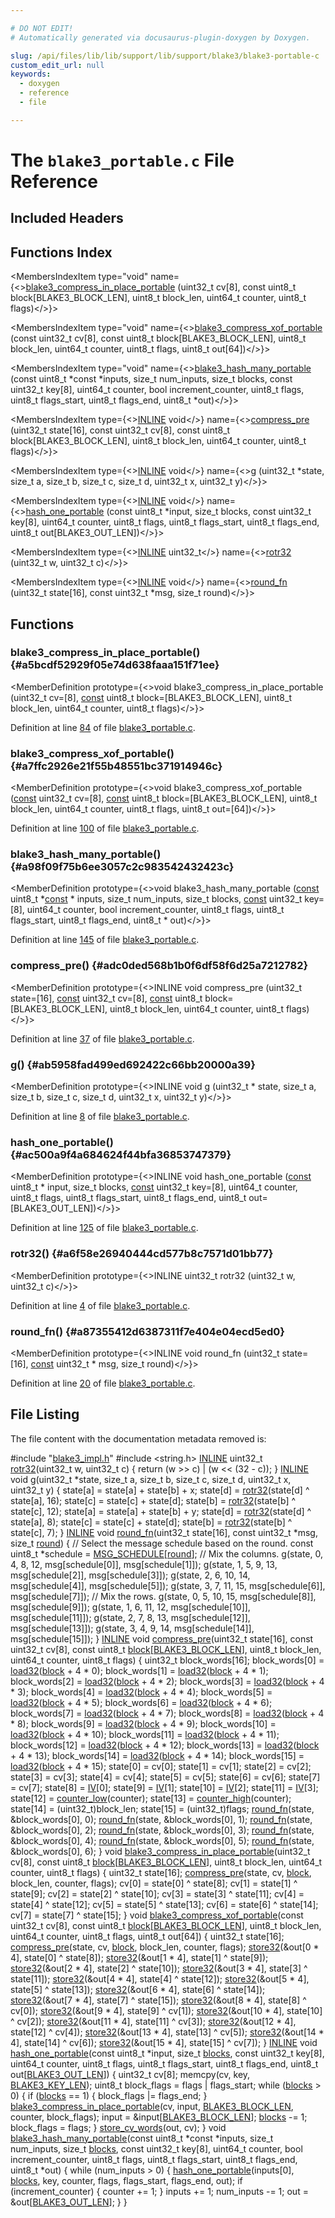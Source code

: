 ```yaml
---

# DO NOT EDIT!
# Automatically generated via docusaurus-plugin-doxygen by Doxygen.

slug: /api/files/lib/lib/support/lib/support/blake3/blake3-portable-c
custom_edit_url: null
keywords:
  - doxygen
  - reference
  - file

---
```





# The `blake3_portable.c` File Reference

<DoxygenPage pluginConfig={pluginConfig}>



## Included Headers

<IncludesList>
<IncludesListItem
  filePath="blake3_impl.h"
  permalink="/docs/api/files/lib/lib/support/lib/support/blake3/blake3-impl-h"
  isLocal="true" />
<IncludesListItem
  filePath="string.h"
  permalink=""
  isLocal="false" />
</IncludesList>

## Functions Index

<MembersIndex>

<MembersIndexItem
  type="void"
  name={<><a href="#a5bcdf52929f05e74d638faaa151f71ee">blake3&#95;compress&#95;in&#95;place&#95;portable</a> (uint32&#95;t cv&#91;8&#93;, const uint8&#95;t block&#91;BLAKE3&#95;BLOCK&#95;LEN&#93;, uint8&#95;t block&#95;len, uint64&#95;t counter, uint8&#95;t flags)</>}>
</MembersIndexItem>

<MembersIndexItem
  type="void"
  name={<><a href="#a7ffc2926e21f55b48551bc371914946c">blake3&#95;compress&#95;xof&#95;portable</a> (const uint32&#95;t cv&#91;8&#93;, const uint8&#95;t block&#91;BLAKE3&#95;BLOCK&#95;LEN&#93;, uint8&#95;t block&#95;len, uint64&#95;t counter, uint8&#95;t flags, uint8&#95;t out&#91;64&#93;)</>}>
</MembersIndexItem>

<MembersIndexItem
  type="void"
  name={<><a href="#a98f09f75b6ee3057c2c983542432423c">blake3&#95;hash&#95;many&#95;portable</a> (const uint8&#95;t &#42;const &#42;inputs, size&#95;t num&#95;inputs, size&#95;t blocks, const uint32&#95;t key&#91;8&#93;, uint64&#95;t counter, bool increment&#95;counter, uint8&#95;t flags, uint8&#95;t flags&#95;start, uint8&#95;t flags&#95;end, uint8&#95;t &#42;out)</>}>
</MembersIndexItem>

<MembersIndexItem
  type={<><a href="/docs/api/files/lib/lib/support/lib/support/blake3/blake3-impl-h/#a2eb6f9e0395b47b8d5e3eeae4fe0c116">INLINE</a> void</>}
  name={<><a href="#adc0ded568b1b0f6df58f6d25a7212782">compress&#95;pre</a> (uint32&#95;t state&#91;16&#93;, const uint32&#95;t cv&#91;8&#93;, const uint8&#95;t block&#91;BLAKE3&#95;BLOCK&#95;LEN&#93;, uint8&#95;t block&#95;len, uint64&#95;t counter, uint8&#95;t flags)</>}>
</MembersIndexItem>

<MembersIndexItem
  type={<><a href="/docs/api/files/lib/lib/support/lib/support/blake3/blake3-impl-h/#a2eb6f9e0395b47b8d5e3eeae4fe0c116">INLINE</a> void</>}
  name={<><a href="#ab5958fad499ed692422c66bb20000a39">g</a> (uint32&#95;t &#42;state, size&#95;t a, size&#95;t b, size&#95;t c, size&#95;t d, uint32&#95;t x, uint32&#95;t y)</>}>
</MembersIndexItem>

<MembersIndexItem
  type={<><a href="/docs/api/files/lib/lib/support/lib/support/blake3/blake3-impl-h/#a2eb6f9e0395b47b8d5e3eeae4fe0c116">INLINE</a> void</>}
  name={<><a href="#ac500a9f4a684624f44bfa36853747379">hash&#95;one&#95;portable</a> (const uint8&#95;t &#42;input, size&#95;t blocks, const uint32&#95;t key&#91;8&#93;, uint64&#95;t counter, uint8&#95;t flags, uint8&#95;t flags&#95;start, uint8&#95;t flags&#95;end, uint8&#95;t out&#91;BLAKE3&#95;OUT&#95;LEN&#93;)</>}>
</MembersIndexItem>

<MembersIndexItem
  type={<><a href="/docs/api/files/lib/lib/support/lib/support/blake3/blake3-impl-h/#a2eb6f9e0395b47b8d5e3eeae4fe0c116">INLINE</a> uint32&#95;t</>}
  name={<><a href="#a6f58e26940444cd577b8c7571d01bb77">rotr32</a> (uint32&#95;t w, uint32&#95;t c)</>}>
</MembersIndexItem>

<MembersIndexItem
  type={<><a href="/docs/api/files/lib/lib/support/lib/support/blake3/blake3-impl-h/#a2eb6f9e0395b47b8d5e3eeae4fe0c116">INLINE</a> void</>}
  name={<><a href="#a87355412d6387311f7e404e04ecd5ed0">round&#95;fn</a> (uint32&#95;t state&#91;16&#93;, const uint32&#95;t &#42;msg, size&#95;t round)</>}>
</MembersIndexItem>

</MembersIndex>


<SectionDefinition>

## Functions

### blake3&#95;compress&#95;in&#95;place&#95;portable() {#a5bcdf52929f05e74d638faaa151f71ee}

<MemberDefinition
  prototype={<>void blake3&#95;compress&#95;in&#95;place&#95;portable (uint32&#95;t cv=[8], <a href="/docs/api/files/lib/lib/target/lib/target/aarch64/aarch64promoteconstant-cpp/#a90f8350fecae261c25be85d38b451bff">const</a> uint8&#95;t block=[BLAKE3_BLOCK_LEN], uint8&#95;t block_len, uint64&#95;t counter, uint8&#95;t flags)</>}>

Definition at line <a href="#l00084">84</a> of file <a href="/docs/api/files/lib/lib/support/lib/support/blake3/blake3-portable-c">blake3&#95;portable.c</a>.
</MemberDefinition>

### blake3&#95;compress&#95;xof&#95;portable() {#a7ffc2926e21f55b48551bc371914946c}

<MemberDefinition
  prototype={<>void blake3&#95;compress&#95;xof&#95;portable (<a href="/docs/api/files/lib/lib/target/lib/target/aarch64/aarch64promoteconstant-cpp/#a90f8350fecae261c25be85d38b451bff">const</a> uint32&#95;t cv=[8], <a href="/docs/api/files/lib/lib/target/lib/target/aarch64/aarch64promoteconstant-cpp/#a90f8350fecae261c25be85d38b451bff">const</a> uint8&#95;t block=[BLAKE3_BLOCK_LEN], uint8&#95;t block_len, uint64&#95;t counter, uint8&#95;t flags, uint8&#95;t out=[64])</>}>

Definition at line <a href="#l00100">100</a> of file <a href="/docs/api/files/lib/lib/support/lib/support/blake3/blake3-portable-c">blake3&#95;portable.c</a>.
</MemberDefinition>

### blake3&#95;hash&#95;many&#95;portable() {#a98f09f75b6ee3057c2c983542432423c}

<MemberDefinition
  prototype={<>void blake3&#95;hash&#95;many&#95;portable (<a href="/docs/api/files/lib/lib/target/lib/target/aarch64/aarch64promoteconstant-cpp/#a90f8350fecae261c25be85d38b451bff">const</a> uint8&#95;t &#42;<a href="/docs/api/files/lib/lib/target/lib/target/aarch64/aarch64promoteconstant-cpp/#a90f8350fecae261c25be85d38b451bff">const</a> &#42; inputs, size&#95;t num_inputs, size&#95;t blocks, <a href="/docs/api/files/lib/lib/target/lib/target/aarch64/aarch64promoteconstant-cpp/#a90f8350fecae261c25be85d38b451bff">const</a> uint32&#95;t key=[8], uint64&#95;t counter, bool increment_counter, uint8&#95;t flags, uint8&#95;t flags_start, uint8&#95;t flags_end, uint8&#95;t &#42; out)</>}>

Definition at line <a href="#l00145">145</a> of file <a href="/docs/api/files/lib/lib/support/lib/support/blake3/blake3-portable-c">blake3&#95;portable.c</a>.
</MemberDefinition>

### compress&#95;pre() {#adc0ded568b1b0f6df58f6d25a7212782}

<MemberDefinition
  prototype={<>INLINE void compress&#95;pre (uint32&#95;t state=[16], <a href="/docs/api/files/lib/lib/target/lib/target/aarch64/aarch64promoteconstant-cpp/#a90f8350fecae261c25be85d38b451bff">const</a> uint32&#95;t cv=[8], <a href="/docs/api/files/lib/lib/target/lib/target/aarch64/aarch64promoteconstant-cpp/#a90f8350fecae261c25be85d38b451bff">const</a> uint8&#95;t block=[BLAKE3_BLOCK_LEN], uint8&#95;t block_len, uint64&#95;t counter, uint8&#95;t flags)</>}>

Definition at line <a href="#l00037">37</a> of file <a href="/docs/api/files/lib/lib/support/lib/support/blake3/blake3-portable-c">blake3&#95;portable.c</a>.
</MemberDefinition>

### g() {#ab5958fad499ed692422c66bb20000a39}

<MemberDefinition
  prototype={<>INLINE void g (uint32&#95;t &#42; state, size&#95;t a, size&#95;t b, size&#95;t c, size&#95;t d, uint32&#95;t x, uint32&#95;t y)</>}>

Definition at line <a href="#l00008">8</a> of file <a href="/docs/api/files/lib/lib/support/lib/support/blake3/blake3-portable-c">blake3&#95;portable.c</a>.
</MemberDefinition>

### hash&#95;one&#95;portable() {#ac500a9f4a684624f44bfa36853747379}

<MemberDefinition
  prototype={<>INLINE void hash&#95;one&#95;portable (<a href="/docs/api/files/lib/lib/target/lib/target/aarch64/aarch64promoteconstant-cpp/#a90f8350fecae261c25be85d38b451bff">const</a> uint8&#95;t &#42; input, size&#95;t blocks, <a href="/docs/api/files/lib/lib/target/lib/target/aarch64/aarch64promoteconstant-cpp/#a90f8350fecae261c25be85d38b451bff">const</a> uint32&#95;t key=[8], uint64&#95;t counter, uint8&#95;t flags, uint8&#95;t flags_start, uint8&#95;t flags_end, uint8&#95;t out=[BLAKE3_OUT_LEN])</>}>

Definition at line <a href="#l00125">125</a> of file <a href="/docs/api/files/lib/lib/support/lib/support/blake3/blake3-portable-c">blake3&#95;portable.c</a>.
</MemberDefinition>

### rotr32() {#a6f58e26940444cd577b8c7571d01bb77}

<MemberDefinition
  prototype={<>INLINE uint32&#95;t rotr32 (uint32&#95;t w, uint32&#95;t c)</>}>

Definition at line <a href="#l00004">4</a> of file <a href="/docs/api/files/lib/lib/support/lib/support/blake3/blake3-portable-c">blake3&#95;portable.c</a>.
</MemberDefinition>

### round&#95;fn() {#a87355412d6387311f7e404e04ecd5ed0}

<MemberDefinition
  prototype={<>INLINE void round&#95;fn (uint32&#95;t state=[16], <a href="/docs/api/files/lib/lib/target/lib/target/aarch64/aarch64promoteconstant-cpp/#a90f8350fecae261c25be85d38b451bff">const</a> uint32&#95;t &#42; msg, size&#95;t round)</>}>

Definition at line <a href="#l00020">20</a> of file <a href="/docs/api/files/lib/lib/support/lib/support/blake3/blake3-portable-c">blake3&#95;portable.c</a>.
</MemberDefinition>

</SectionDefinition>

## File Listing

The file content with the documentation metadata removed is:

<ProgramListing>

<Link id="l00001" /><CodeLine lineNumber="1"><Highlight kind="preprocessor">#include &quot;<a href="/docs/api/files/lib/lib/support/lib/support/blake3/blake3-impl-h">blake3&#95;impl.h</a>&quot;</Highlight><Highlight kind="normal"></Highlight></CodeLine>
<Link id="l00002" /><CodeLine lineNumber="2"><Highlight kind="normal"></Highlight><Highlight kind="preprocessor">#include &lt;string.h&gt;</Highlight><Highlight kind="normal"></Highlight></CodeLine>
<Link id="l00003" /><CodeLine lineNumber="3"><Highlight kind="normal"></Highlight></CodeLine>
<Link id="l00004" /><CodeLine lineNumber="4" lineLink="#a6f58e26940444cd577b8c7571d01bb77"><Highlight kind="normal"><a href="/docs/api/files/lib/lib/support/lib/support/blake3/blake3-impl-h/#a2eb6f9e0395b47b8d5e3eeae4fe0c116">INLINE</a> uint32&#95;t <a href="#a6f58e26940444cd577b8c7571d01bb77">rotr32</a>(uint32&#95;t w, uint32&#95;t c) &#123;</Highlight></CodeLine>
<Link id="l00005" /><CodeLine lineNumber="5"><Highlight kind="normal">  </Highlight><Highlight kind="keywordflow">return</Highlight><Highlight kind="normal"> (w &gt;&gt; c) | (w &lt;&lt; (32 - c));</Highlight></CodeLine>
<Link id="l00006" /><CodeLine lineNumber="6"><Highlight kind="normal">&#125;</Highlight></CodeLine>
<Link id="l00007" /><CodeLine lineNumber="7"><Highlight kind="normal"></Highlight></CodeLine>
<Link id="l00008" /><CodeLine lineNumber="8" lineLink="#ab5958fad499ed692422c66bb20000a39"><Highlight kind="normal"><a href="/docs/api/files/lib/lib/support/lib/support/blake3/blake3-impl-h/#a2eb6f9e0395b47b8d5e3eeae4fe0c116">INLINE</a> </Highlight><Highlight kind="keywordtype">void</Highlight><Highlight kind="normal"> <a href="#ab5958fad499ed692422c66bb20000a39">g</a>(uint32&#95;t &#42;state, </Highlight><Highlight kind="keywordtype">size&#95;t</Highlight><Highlight kind="normal"> a, </Highlight><Highlight kind="keywordtype">size&#95;t</Highlight><Highlight kind="normal"> b, </Highlight><Highlight kind="keywordtype">size&#95;t</Highlight><Highlight kind="normal"> c, </Highlight><Highlight kind="keywordtype">size&#95;t</Highlight><Highlight kind="normal"> d,</Highlight></CodeLine>
<Link id="l00009" /><CodeLine lineNumber="9"><Highlight kind="normal">              uint32&#95;t x, uint32&#95;t y) &#123;</Highlight></CodeLine>
<Link id="l00010" /><CodeLine lineNumber="10"><Highlight kind="normal">  state&#91;a&#93; = state&#91;a&#93; + state&#91;b&#93; + x;</Highlight></CodeLine>
<Link id="l00011" /><CodeLine lineNumber="11"><Highlight kind="normal">  state&#91;d&#93; = <a href="#a6f58e26940444cd577b8c7571d01bb77">rotr32</a>(state&#91;d&#93; ^ state&#91;a&#93;, 16);</Highlight></CodeLine>
<Link id="l00012" /><CodeLine lineNumber="12"><Highlight kind="normal">  state&#91;c&#93; = state&#91;c&#93; + state&#91;d&#93;;</Highlight></CodeLine>
<Link id="l00013" /><CodeLine lineNumber="13"><Highlight kind="normal">  state&#91;b&#93; = <a href="#a6f58e26940444cd577b8c7571d01bb77">rotr32</a>(state&#91;b&#93; ^ state&#91;c&#93;, 12);</Highlight></CodeLine>
<Link id="l00014" /><CodeLine lineNumber="14"><Highlight kind="normal">  state&#91;a&#93; = state&#91;a&#93; + state&#91;b&#93; + y;</Highlight></CodeLine>
<Link id="l00015" /><CodeLine lineNumber="15"><Highlight kind="normal">  state&#91;d&#93; = <a href="#a6f58e26940444cd577b8c7571d01bb77">rotr32</a>(state&#91;d&#93; ^ state&#91;a&#93;, 8);</Highlight></CodeLine>
<Link id="l00016" /><CodeLine lineNumber="16"><Highlight kind="normal">  state&#91;c&#93; = state&#91;c&#93; + state&#91;d&#93;;</Highlight></CodeLine>
<Link id="l00017" /><CodeLine lineNumber="17"><Highlight kind="normal">  state&#91;b&#93; = <a href="#a6f58e26940444cd577b8c7571d01bb77">rotr32</a>(state&#91;b&#93; ^ state&#91;c&#93;, 7);</Highlight></CodeLine>
<Link id="l00018" /><CodeLine lineNumber="18"><Highlight kind="normal">&#125;</Highlight></CodeLine>
<Link id="l00019" /><CodeLine lineNumber="19"><Highlight kind="normal"></Highlight></CodeLine>
<Link id="l00020" /><CodeLine lineNumber="20" lineLink="#a87355412d6387311f7e404e04ecd5ed0"><Highlight kind="normal"><a href="/docs/api/files/lib/lib/support/lib/support/blake3/blake3-impl-h/#a2eb6f9e0395b47b8d5e3eeae4fe0c116">INLINE</a> </Highlight><Highlight kind="keywordtype">void</Highlight><Highlight kind="normal"> <a href="#a87355412d6387311f7e404e04ecd5ed0">round&#95;fn</a>(uint32&#95;t state&#91;16&#93;, </Highlight><Highlight kind="keyword">const</Highlight><Highlight kind="normal"> uint32&#95;t &#42;msg, </Highlight><Highlight kind="keywordtype">size&#95;t</Highlight><Highlight kind="normal"> <a href="/docs/api/files/lib/lib/support/xxhash-cpp/#ae4e947c75dafebd71b8de03cd0dbf5d6">round</a>) &#123;</Highlight></CodeLine>
<Link id="l00021" /><CodeLine lineNumber="21"><Highlight kind="normal">  </Highlight><Highlight kind="comment">// Select the message schedule based on the round.</Highlight><Highlight kind="normal"></Highlight></CodeLine>
<Link id="l00022" /><CodeLine lineNumber="22"><Highlight kind="normal">  </Highlight><Highlight kind="keyword">const</Highlight><Highlight kind="normal"> uint8&#95;t &#42;schedule = <a href="/docs/api/files/lib/lib/support/lib/support/blake3/blake3-impl-h/#a0683f2191826e5431f112c71a12b7908">MSG&#95;SCHEDULE</a>&#91;<a href="/docs/api/files/lib/lib/support/xxhash-cpp/#ae4e947c75dafebd71b8de03cd0dbf5d6">round</a>&#93;;</Highlight></CodeLine>
<Link id="l00023" /><CodeLine lineNumber="23"><Highlight kind="normal"></Highlight></CodeLine>
<Link id="l00024" /><CodeLine lineNumber="24"><Highlight kind="normal">  </Highlight><Highlight kind="comment">// Mix the columns.</Highlight><Highlight kind="normal"></Highlight></CodeLine>
<Link id="l00025" /><CodeLine lineNumber="25"><Highlight kind="normal">  <a href="#ab5958fad499ed692422c66bb20000a39">g</a>(state, 0, 4, 8, 12, msg&#91;schedule&#91;0&#93;&#93;, msg&#91;schedule&#91;1&#93;&#93;);</Highlight></CodeLine>
<Link id="l00026" /><CodeLine lineNumber="26"><Highlight kind="normal">  <a href="#ab5958fad499ed692422c66bb20000a39">g</a>(state, 1, 5, 9, 13, msg&#91;schedule&#91;2&#93;&#93;, msg&#91;schedule&#91;3&#93;&#93;);</Highlight></CodeLine>
<Link id="l00027" /><CodeLine lineNumber="27"><Highlight kind="normal">  <a href="#ab5958fad499ed692422c66bb20000a39">g</a>(state, 2, 6, 10, 14, msg&#91;schedule&#91;4&#93;&#93;, msg&#91;schedule&#91;5&#93;&#93;);</Highlight></CodeLine>
<Link id="l00028" /><CodeLine lineNumber="28"><Highlight kind="normal">  <a href="#ab5958fad499ed692422c66bb20000a39">g</a>(state, 3, 7, 11, 15, msg&#91;schedule&#91;6&#93;&#93;, msg&#91;schedule&#91;7&#93;&#93;);</Highlight></CodeLine>
<Link id="l00029" /><CodeLine lineNumber="29"><Highlight kind="normal"></Highlight></CodeLine>
<Link id="l00030" /><CodeLine lineNumber="30"><Highlight kind="normal">  </Highlight><Highlight kind="comment">// Mix the rows.</Highlight><Highlight kind="normal"></Highlight></CodeLine>
<Link id="l00031" /><CodeLine lineNumber="31"><Highlight kind="normal">  <a href="#ab5958fad499ed692422c66bb20000a39">g</a>(state, 0, 5, 10, 15, msg&#91;schedule&#91;8&#93;&#93;, msg&#91;schedule&#91;9&#93;&#93;);</Highlight></CodeLine>
<Link id="l00032" /><CodeLine lineNumber="32"><Highlight kind="normal">  <a href="#ab5958fad499ed692422c66bb20000a39">g</a>(state, 1, 6, 11, 12, msg&#91;schedule&#91;10&#93;&#93;, msg&#91;schedule&#91;11&#93;&#93;);</Highlight></CodeLine>
<Link id="l00033" /><CodeLine lineNumber="33"><Highlight kind="normal">  <a href="#ab5958fad499ed692422c66bb20000a39">g</a>(state, 2, 7, 8, 13, msg&#91;schedule&#91;12&#93;&#93;, msg&#91;schedule&#91;13&#93;&#93;);</Highlight></CodeLine>
<Link id="l00034" /><CodeLine lineNumber="34"><Highlight kind="normal">  <a href="#ab5958fad499ed692422c66bb20000a39">g</a>(state, 3, 4, 9, 14, msg&#91;schedule&#91;14&#93;&#93;, msg&#91;schedule&#91;15&#93;&#93;);</Highlight></CodeLine>
<Link id="l00035" /><CodeLine lineNumber="35"><Highlight kind="normal">&#125;</Highlight></CodeLine>
<Link id="l00036" /><CodeLine lineNumber="36"><Highlight kind="normal"></Highlight></CodeLine>
<Link id="l00037" /><CodeLine lineNumber="37" lineLink="#adc0ded568b1b0f6df58f6d25a7212782"><Highlight kind="normal"><a href="/docs/api/files/lib/lib/support/lib/support/blake3/blake3-impl-h/#a2eb6f9e0395b47b8d5e3eeae4fe0c116">INLINE</a> </Highlight><Highlight kind="keywordtype">void</Highlight><Highlight kind="normal"> <a href="#adc0ded568b1b0f6df58f6d25a7212782">compress&#95;pre</a>(uint32&#95;t state&#91;16&#93;, </Highlight><Highlight kind="keyword">const</Highlight><Highlight kind="normal"> uint32&#95;t cv&#91;8&#93;,</Highlight></CodeLine>
<Link id="l00038" /><CodeLine lineNumber="38"><Highlight kind="normal">                         </Highlight><Highlight kind="keyword">const</Highlight><Highlight kind="normal"> uint8&#95;t <a href="/docs/api/files/lib/lib/transforms/lib/transforms/utils/unifyloopexits-cpp/#a4741a07a0e5675f89cfed122008e0a76">block</a>&#91;<a href="/docs/api/files/lib/lib/support/lib/support/blake3/llvm-blake3-prefix-h/#a304cb82e31ff3dc5a4b02f7fce75555e">BLAKE3&#95;BLOCK&#95;LEN</a>&#93;,</Highlight></CodeLine>
<Link id="l00039" /><CodeLine lineNumber="39"><Highlight kind="normal">                         uint8&#95;t block&#95;len, uint64&#95;t counter, uint8&#95;t flags) &#123;</Highlight></CodeLine>
<Link id="l00040" /><CodeLine lineNumber="40"><Highlight kind="normal">  uint32&#95;t block&#95;words&#91;16&#93;;</Highlight></CodeLine>
<Link id="l00041" /><CodeLine lineNumber="41"><Highlight kind="normal">  block&#95;words&#91;0&#93; = <a href="/docs/api/files/lib/lib/support/lib/support/blake3/blake3-impl-h/#ab1c895f6566413585caf53c2a945c644">load32</a>(<a href="/docs/api/files/lib/lib/transforms/lib/transforms/utils/unifyloopexits-cpp/#a4741a07a0e5675f89cfed122008e0a76">block</a> + 4 &#42; 0);</Highlight></CodeLine>
<Link id="l00042" /><CodeLine lineNumber="42"><Highlight kind="normal">  block&#95;words&#91;1&#93; = <a href="/docs/api/files/lib/lib/support/lib/support/blake3/blake3-impl-h/#ab1c895f6566413585caf53c2a945c644">load32</a>(<a href="/docs/api/files/lib/lib/transforms/lib/transforms/utils/unifyloopexits-cpp/#a4741a07a0e5675f89cfed122008e0a76">block</a> + 4 &#42; 1);</Highlight></CodeLine>
<Link id="l00043" /><CodeLine lineNumber="43"><Highlight kind="normal">  block&#95;words&#91;2&#93; = <a href="/docs/api/files/lib/lib/support/lib/support/blake3/blake3-impl-h/#ab1c895f6566413585caf53c2a945c644">load32</a>(<a href="/docs/api/files/lib/lib/transforms/lib/transforms/utils/unifyloopexits-cpp/#a4741a07a0e5675f89cfed122008e0a76">block</a> + 4 &#42; 2);</Highlight></CodeLine>
<Link id="l00044" /><CodeLine lineNumber="44"><Highlight kind="normal">  block&#95;words&#91;3&#93; = <a href="/docs/api/files/lib/lib/support/lib/support/blake3/blake3-impl-h/#ab1c895f6566413585caf53c2a945c644">load32</a>(<a href="/docs/api/files/lib/lib/transforms/lib/transforms/utils/unifyloopexits-cpp/#a4741a07a0e5675f89cfed122008e0a76">block</a> + 4 &#42; 3);</Highlight></CodeLine>
<Link id="l00045" /><CodeLine lineNumber="45"><Highlight kind="normal">  block&#95;words&#91;4&#93; = <a href="/docs/api/files/lib/lib/support/lib/support/blake3/blake3-impl-h/#ab1c895f6566413585caf53c2a945c644">load32</a>(<a href="/docs/api/files/lib/lib/transforms/lib/transforms/utils/unifyloopexits-cpp/#a4741a07a0e5675f89cfed122008e0a76">block</a> + 4 &#42; 4);</Highlight></CodeLine>
<Link id="l00046" /><CodeLine lineNumber="46"><Highlight kind="normal">  block&#95;words&#91;5&#93; = <a href="/docs/api/files/lib/lib/support/lib/support/blake3/blake3-impl-h/#ab1c895f6566413585caf53c2a945c644">load32</a>(<a href="/docs/api/files/lib/lib/transforms/lib/transforms/utils/unifyloopexits-cpp/#a4741a07a0e5675f89cfed122008e0a76">block</a> + 4 &#42; 5);</Highlight></CodeLine>
<Link id="l00047" /><CodeLine lineNumber="47"><Highlight kind="normal">  block&#95;words&#91;6&#93; = <a href="/docs/api/files/lib/lib/support/lib/support/blake3/blake3-impl-h/#ab1c895f6566413585caf53c2a945c644">load32</a>(<a href="/docs/api/files/lib/lib/transforms/lib/transforms/utils/unifyloopexits-cpp/#a4741a07a0e5675f89cfed122008e0a76">block</a> + 4 &#42; 6);</Highlight></CodeLine>
<Link id="l00048" /><CodeLine lineNumber="48"><Highlight kind="normal">  block&#95;words&#91;7&#93; = <a href="/docs/api/files/lib/lib/support/lib/support/blake3/blake3-impl-h/#ab1c895f6566413585caf53c2a945c644">load32</a>(<a href="/docs/api/files/lib/lib/transforms/lib/transforms/utils/unifyloopexits-cpp/#a4741a07a0e5675f89cfed122008e0a76">block</a> + 4 &#42; 7);</Highlight></CodeLine>
<Link id="l00049" /><CodeLine lineNumber="49"><Highlight kind="normal">  block&#95;words&#91;8&#93; = <a href="/docs/api/files/lib/lib/support/lib/support/blake3/blake3-impl-h/#ab1c895f6566413585caf53c2a945c644">load32</a>(<a href="/docs/api/files/lib/lib/transforms/lib/transforms/utils/unifyloopexits-cpp/#a4741a07a0e5675f89cfed122008e0a76">block</a> + 4 &#42; 8);</Highlight></CodeLine>
<Link id="l00050" /><CodeLine lineNumber="50"><Highlight kind="normal">  block&#95;words&#91;9&#93; = <a href="/docs/api/files/lib/lib/support/lib/support/blake3/blake3-impl-h/#ab1c895f6566413585caf53c2a945c644">load32</a>(<a href="/docs/api/files/lib/lib/transforms/lib/transforms/utils/unifyloopexits-cpp/#a4741a07a0e5675f89cfed122008e0a76">block</a> + 4 &#42; 9);</Highlight></CodeLine>
<Link id="l00051" /><CodeLine lineNumber="51"><Highlight kind="normal">  block&#95;words&#91;10&#93; = <a href="/docs/api/files/lib/lib/support/lib/support/blake3/blake3-impl-h/#ab1c895f6566413585caf53c2a945c644">load32</a>(<a href="/docs/api/files/lib/lib/transforms/lib/transforms/utils/unifyloopexits-cpp/#a4741a07a0e5675f89cfed122008e0a76">block</a> + 4 &#42; 10);</Highlight></CodeLine>
<Link id="l00052" /><CodeLine lineNumber="52"><Highlight kind="normal">  block&#95;words&#91;11&#93; = <a href="/docs/api/files/lib/lib/support/lib/support/blake3/blake3-impl-h/#ab1c895f6566413585caf53c2a945c644">load32</a>(<a href="/docs/api/files/lib/lib/transforms/lib/transforms/utils/unifyloopexits-cpp/#a4741a07a0e5675f89cfed122008e0a76">block</a> + 4 &#42; 11);</Highlight></CodeLine>
<Link id="l00053" /><CodeLine lineNumber="53"><Highlight kind="normal">  block&#95;words&#91;12&#93; = <a href="/docs/api/files/lib/lib/support/lib/support/blake3/blake3-impl-h/#ab1c895f6566413585caf53c2a945c644">load32</a>(<a href="/docs/api/files/lib/lib/transforms/lib/transforms/utils/unifyloopexits-cpp/#a4741a07a0e5675f89cfed122008e0a76">block</a> + 4 &#42; 12);</Highlight></CodeLine>
<Link id="l00054" /><CodeLine lineNumber="54"><Highlight kind="normal">  block&#95;words&#91;13&#93; = <a href="/docs/api/files/lib/lib/support/lib/support/blake3/blake3-impl-h/#ab1c895f6566413585caf53c2a945c644">load32</a>(<a href="/docs/api/files/lib/lib/transforms/lib/transforms/utils/unifyloopexits-cpp/#a4741a07a0e5675f89cfed122008e0a76">block</a> + 4 &#42; 13);</Highlight></CodeLine>
<Link id="l00055" /><CodeLine lineNumber="55"><Highlight kind="normal">  block&#95;words&#91;14&#93; = <a href="/docs/api/files/lib/lib/support/lib/support/blake3/blake3-impl-h/#ab1c895f6566413585caf53c2a945c644">load32</a>(<a href="/docs/api/files/lib/lib/transforms/lib/transforms/utils/unifyloopexits-cpp/#a4741a07a0e5675f89cfed122008e0a76">block</a> + 4 &#42; 14);</Highlight></CodeLine>
<Link id="l00056" /><CodeLine lineNumber="56"><Highlight kind="normal">  block&#95;words&#91;15&#93; = <a href="/docs/api/files/lib/lib/support/lib/support/blake3/blake3-impl-h/#ab1c895f6566413585caf53c2a945c644">load32</a>(<a href="/docs/api/files/lib/lib/transforms/lib/transforms/utils/unifyloopexits-cpp/#a4741a07a0e5675f89cfed122008e0a76">block</a> + 4 &#42; 15);</Highlight></CodeLine>
<Link id="l00057" /><CodeLine lineNumber="57"><Highlight kind="normal"></Highlight></CodeLine>
<Link id="l00058" /><CodeLine lineNumber="58"><Highlight kind="normal">  state&#91;0&#93; = cv&#91;0&#93;;</Highlight></CodeLine>
<Link id="l00059" /><CodeLine lineNumber="59"><Highlight kind="normal">  state&#91;1&#93; = cv&#91;1&#93;;</Highlight></CodeLine>
<Link id="l00060" /><CodeLine lineNumber="60"><Highlight kind="normal">  state&#91;2&#93; = cv&#91;2&#93;;</Highlight></CodeLine>
<Link id="l00061" /><CodeLine lineNumber="61"><Highlight kind="normal">  state&#91;3&#93; = cv&#91;3&#93;;</Highlight></CodeLine>
<Link id="l00062" /><CodeLine lineNumber="62"><Highlight kind="normal">  state&#91;4&#93; = cv&#91;4&#93;;</Highlight></CodeLine>
<Link id="l00063" /><CodeLine lineNumber="63"><Highlight kind="normal">  state&#91;5&#93; = cv&#91;5&#93;;</Highlight></CodeLine>
<Link id="l00064" /><CodeLine lineNumber="64"><Highlight kind="normal">  state&#91;6&#93; = cv&#91;6&#93;;</Highlight></CodeLine>
<Link id="l00065" /><CodeLine lineNumber="65"><Highlight kind="normal">  state&#91;7&#93; = cv&#91;7&#93;;</Highlight></CodeLine>
<Link id="l00066" /><CodeLine lineNumber="66"><Highlight kind="normal">  state&#91;8&#93; = <a href="/docs/api/files/lib/lib/support/lib/support/blake3/blake3-impl-h/#a78823051d1dad34b9b3d8120112e674d">IV</a>&#91;0&#93;;</Highlight></CodeLine>
<Link id="l00067" /><CodeLine lineNumber="67"><Highlight kind="normal">  state&#91;9&#93; = <a href="/docs/api/files/lib/lib/support/lib/support/blake3/blake3-impl-h/#a78823051d1dad34b9b3d8120112e674d">IV</a>&#91;1&#93;;</Highlight></CodeLine>
<Link id="l00068" /><CodeLine lineNumber="68"><Highlight kind="normal">  state&#91;10&#93; = <a href="/docs/api/files/lib/lib/support/lib/support/blake3/blake3-impl-h/#a78823051d1dad34b9b3d8120112e674d">IV</a>&#91;2&#93;;</Highlight></CodeLine>
<Link id="l00069" /><CodeLine lineNumber="69"><Highlight kind="normal">  state&#91;11&#93; = <a href="/docs/api/files/lib/lib/support/lib/support/blake3/blake3-impl-h/#a78823051d1dad34b9b3d8120112e674d">IV</a>&#91;3&#93;;</Highlight></CodeLine>
<Link id="l00070" /><CodeLine lineNumber="70"><Highlight kind="normal">  state&#91;12&#93; = <a href="/docs/api/files/lib/lib/support/lib/support/blake3/blake3-impl-h/#afeab7ac9eaa036d9400491885ab6c6eb">counter&#95;low</a>(counter);</Highlight></CodeLine>
<Link id="l00071" /><CodeLine lineNumber="71"><Highlight kind="normal">  state&#91;13&#93; = <a href="/docs/api/files/lib/lib/support/lib/support/blake3/blake3-impl-h/#a7ec7b2f404362ce5bc1198981707bc7e">counter&#95;high</a>(counter);</Highlight></CodeLine>
<Link id="l00072" /><CodeLine lineNumber="72"><Highlight kind="normal">  state&#91;14&#93; = (uint32&#95;t)block&#95;len;</Highlight></CodeLine>
<Link id="l00073" /><CodeLine lineNumber="73"><Highlight kind="normal">  state&#91;15&#93; = (uint32&#95;t)flags;</Highlight></CodeLine>
<Link id="l00074" /><CodeLine lineNumber="74"><Highlight kind="normal"></Highlight></CodeLine>
<Link id="l00075" /><CodeLine lineNumber="75"><Highlight kind="normal">  <a href="#a87355412d6387311f7e404e04ecd5ed0">round&#95;fn</a>(state, &amp;block&#95;words&#91;0&#93;, 0);</Highlight></CodeLine>
<Link id="l00076" /><CodeLine lineNumber="76"><Highlight kind="normal">  <a href="#a87355412d6387311f7e404e04ecd5ed0">round&#95;fn</a>(state, &amp;block&#95;words&#91;0&#93;, 1);</Highlight></CodeLine>
<Link id="l00077" /><CodeLine lineNumber="77"><Highlight kind="normal">  <a href="#a87355412d6387311f7e404e04ecd5ed0">round&#95;fn</a>(state, &amp;block&#95;words&#91;0&#93;, 2);</Highlight></CodeLine>
<Link id="l00078" /><CodeLine lineNumber="78"><Highlight kind="normal">  <a href="#a87355412d6387311f7e404e04ecd5ed0">round&#95;fn</a>(state, &amp;block&#95;words&#91;0&#93;, 3);</Highlight></CodeLine>
<Link id="l00079" /><CodeLine lineNumber="79"><Highlight kind="normal">  <a href="#a87355412d6387311f7e404e04ecd5ed0">round&#95;fn</a>(state, &amp;block&#95;words&#91;0&#93;, 4);</Highlight></CodeLine>
<Link id="l00080" /><CodeLine lineNumber="80"><Highlight kind="normal">  <a href="#a87355412d6387311f7e404e04ecd5ed0">round&#95;fn</a>(state, &amp;block&#95;words&#91;0&#93;, 5);</Highlight></CodeLine>
<Link id="l00081" /><CodeLine lineNumber="81"><Highlight kind="normal">  <a href="#a87355412d6387311f7e404e04ecd5ed0">round&#95;fn</a>(state, &amp;block&#95;words&#91;0&#93;, 6);</Highlight></CodeLine>
<Link id="l00082" /><CodeLine lineNumber="82"><Highlight kind="normal">&#125;</Highlight></CodeLine>
<Link id="l00083" /><CodeLine lineNumber="83"><Highlight kind="normal"></Highlight></CodeLine>
<Link id="l00084" /><CodeLine lineNumber="84" lineLink="/docs/api/files/lib/lib/support/lib/support/blake3/blake3-impl-h/#a5f1cca60c3c099efd97cafcc542eb4e7"><Highlight kind="normal"></Highlight><Highlight kind="keywordtype">void</Highlight><Highlight kind="normal"> <a href="/docs/api/files/lib/lib/support/lib/support/blake3/llvm-blake3-prefix-h/#ae2b22a1d466bc72087370c1b09ad2756">blake3&#95;compress&#95;in&#95;place&#95;portable</a>(uint32&#95;t cv&#91;8&#93;,</Highlight></CodeLine>
<Link id="l00085" /><CodeLine lineNumber="85"><Highlight kind="normal">                                       </Highlight><Highlight kind="keyword">const</Highlight><Highlight kind="normal"> uint8&#95;t <a href="/docs/api/files/lib/lib/transforms/lib/transforms/utils/unifyloopexits-cpp/#a4741a07a0e5675f89cfed122008e0a76">block</a>&#91;<a href="/docs/api/files/lib/lib/support/lib/support/blake3/llvm-blake3-prefix-h/#a304cb82e31ff3dc5a4b02f7fce75555e">BLAKE3&#95;BLOCK&#95;LEN</a>&#93;,</Highlight></CodeLine>
<Link id="l00086" /><CodeLine lineNumber="86"><Highlight kind="normal">                                       uint8&#95;t block&#95;len, uint64&#95;t counter,</Highlight></CodeLine>
<Link id="l00087" /><CodeLine lineNumber="87"><Highlight kind="normal">                                       uint8&#95;t flags) &#123;</Highlight></CodeLine>
<Link id="l00088" /><CodeLine lineNumber="88"><Highlight kind="normal">  uint32&#95;t state&#91;16&#93;;</Highlight></CodeLine>
<Link id="l00089" /><CodeLine lineNumber="89"><Highlight kind="normal">  <a href="#adc0ded568b1b0f6df58f6d25a7212782">compress&#95;pre</a>(state, cv, <a href="/docs/api/files/lib/lib/transforms/lib/transforms/utils/unifyloopexits-cpp/#a4741a07a0e5675f89cfed122008e0a76">block</a>, block&#95;len, counter, flags);</Highlight></CodeLine>
<Link id="l00090" /><CodeLine lineNumber="90"><Highlight kind="normal">  cv&#91;0&#93; = state&#91;0&#93; ^ state&#91;8&#93;;</Highlight></CodeLine>
<Link id="l00091" /><CodeLine lineNumber="91"><Highlight kind="normal">  cv&#91;1&#93; = state&#91;1&#93; ^ state&#91;9&#93;;</Highlight></CodeLine>
<Link id="l00092" /><CodeLine lineNumber="92"><Highlight kind="normal">  cv&#91;2&#93; = state&#91;2&#93; ^ state&#91;10&#93;;</Highlight></CodeLine>
<Link id="l00093" /><CodeLine lineNumber="93"><Highlight kind="normal">  cv&#91;3&#93; = state&#91;3&#93; ^ state&#91;11&#93;;</Highlight></CodeLine>
<Link id="l00094" /><CodeLine lineNumber="94"><Highlight kind="normal">  cv&#91;4&#93; = state&#91;4&#93; ^ state&#91;12&#93;;</Highlight></CodeLine>
<Link id="l00095" /><CodeLine lineNumber="95"><Highlight kind="normal">  cv&#91;5&#93; = state&#91;5&#93; ^ state&#91;13&#93;;</Highlight></CodeLine>
<Link id="l00096" /><CodeLine lineNumber="96"><Highlight kind="normal">  cv&#91;6&#93; = state&#91;6&#93; ^ state&#91;14&#93;;</Highlight></CodeLine>
<Link id="l00097" /><CodeLine lineNumber="97"><Highlight kind="normal">  cv&#91;7&#93; = state&#91;7&#93; ^ state&#91;15&#93;;</Highlight></CodeLine>
<Link id="l00098" /><CodeLine lineNumber="98"><Highlight kind="normal">&#125;</Highlight></CodeLine>
<Link id="l00099" /><CodeLine lineNumber="99"><Highlight kind="normal"></Highlight></CodeLine>
<Link id="l00100" /><CodeLine lineNumber="100" lineLink="/docs/api/files/lib/lib/support/lib/support/blake3/blake3-impl-h/#a9b4b1cdf0d88ad62854fd20cc10c1558"><Highlight kind="normal"></Highlight><Highlight kind="keywordtype">void</Highlight><Highlight kind="normal"> <a href="/docs/api/files/lib/lib/support/lib/support/blake3/llvm-blake3-prefix-h/#a9daf63c58deb178310661d2154195b15">blake3&#95;compress&#95;xof&#95;portable</a>(</Highlight><Highlight kind="keyword">const</Highlight><Highlight kind="normal"> uint32&#95;t cv&#91;8&#93;,</Highlight></CodeLine>
<Link id="l00101" /><CodeLine lineNumber="101"><Highlight kind="normal">                                  </Highlight><Highlight kind="keyword">const</Highlight><Highlight kind="normal"> uint8&#95;t <a href="/docs/api/files/lib/lib/transforms/lib/transforms/utils/unifyloopexits-cpp/#a4741a07a0e5675f89cfed122008e0a76">block</a>&#91;<a href="/docs/api/files/lib/lib/support/lib/support/blake3/llvm-blake3-prefix-h/#a304cb82e31ff3dc5a4b02f7fce75555e">BLAKE3&#95;BLOCK&#95;LEN</a>&#93;,</Highlight></CodeLine>
<Link id="l00102" /><CodeLine lineNumber="102"><Highlight kind="normal">                                  uint8&#95;t block&#95;len, uint64&#95;t counter,</Highlight></CodeLine>
<Link id="l00103" /><CodeLine lineNumber="103"><Highlight kind="normal">                                  uint8&#95;t flags, uint8&#95;t out&#91;64&#93;) &#123;</Highlight></CodeLine>
<Link id="l00104" /><CodeLine lineNumber="104"><Highlight kind="normal">  uint32&#95;t state&#91;16&#93;;</Highlight></CodeLine>
<Link id="l00105" /><CodeLine lineNumber="105"><Highlight kind="normal">  <a href="#adc0ded568b1b0f6df58f6d25a7212782">compress&#95;pre</a>(state, cv, <a href="/docs/api/files/lib/lib/transforms/lib/transforms/utils/unifyloopexits-cpp/#a4741a07a0e5675f89cfed122008e0a76">block</a>, block&#95;len, counter, flags);</Highlight></CodeLine>
<Link id="l00106" /><CodeLine lineNumber="106"><Highlight kind="normal"></Highlight></CodeLine>
<Link id="l00107" /><CodeLine lineNumber="107"><Highlight kind="normal">  <a href="/docs/api/files/lib/lib/support/lib/support/blake3/blake3-impl-h/#ab44a2b80e38a954a29e770c0dceb14c0">store32</a>(&amp;out&#91;0 &#42; 4&#93;, state&#91;0&#93; ^ state&#91;8&#93;);</Highlight></CodeLine>
<Link id="l00108" /><CodeLine lineNumber="108"><Highlight kind="normal">  <a href="/docs/api/files/lib/lib/support/lib/support/blake3/blake3-impl-h/#ab44a2b80e38a954a29e770c0dceb14c0">store32</a>(&amp;out&#91;1 &#42; 4&#93;, state&#91;1&#93; ^ state&#91;9&#93;);</Highlight></CodeLine>
<Link id="l00109" /><CodeLine lineNumber="109"><Highlight kind="normal">  <a href="/docs/api/files/lib/lib/support/lib/support/blake3/blake3-impl-h/#ab44a2b80e38a954a29e770c0dceb14c0">store32</a>(&amp;out&#91;2 &#42; 4&#93;, state&#91;2&#93; ^ state&#91;10&#93;);</Highlight></CodeLine>
<Link id="l00110" /><CodeLine lineNumber="110"><Highlight kind="normal">  <a href="/docs/api/files/lib/lib/support/lib/support/blake3/blake3-impl-h/#ab44a2b80e38a954a29e770c0dceb14c0">store32</a>(&amp;out&#91;3 &#42; 4&#93;, state&#91;3&#93; ^ state&#91;11&#93;);</Highlight></CodeLine>
<Link id="l00111" /><CodeLine lineNumber="111"><Highlight kind="normal">  <a href="/docs/api/files/lib/lib/support/lib/support/blake3/blake3-impl-h/#ab44a2b80e38a954a29e770c0dceb14c0">store32</a>(&amp;out&#91;4 &#42; 4&#93;, state&#91;4&#93; ^ state&#91;12&#93;);</Highlight></CodeLine>
<Link id="l00112" /><CodeLine lineNumber="112"><Highlight kind="normal">  <a href="/docs/api/files/lib/lib/support/lib/support/blake3/blake3-impl-h/#ab44a2b80e38a954a29e770c0dceb14c0">store32</a>(&amp;out&#91;5 &#42; 4&#93;, state&#91;5&#93; ^ state&#91;13&#93;);</Highlight></CodeLine>
<Link id="l00113" /><CodeLine lineNumber="113"><Highlight kind="normal">  <a href="/docs/api/files/lib/lib/support/lib/support/blake3/blake3-impl-h/#ab44a2b80e38a954a29e770c0dceb14c0">store32</a>(&amp;out&#91;6 &#42; 4&#93;, state&#91;6&#93; ^ state&#91;14&#93;);</Highlight></CodeLine>
<Link id="l00114" /><CodeLine lineNumber="114"><Highlight kind="normal">  <a href="/docs/api/files/lib/lib/support/lib/support/blake3/blake3-impl-h/#ab44a2b80e38a954a29e770c0dceb14c0">store32</a>(&amp;out&#91;7 &#42; 4&#93;, state&#91;7&#93; ^ state&#91;15&#93;);</Highlight></CodeLine>
<Link id="l00115" /><CodeLine lineNumber="115"><Highlight kind="normal">  <a href="/docs/api/files/lib/lib/support/lib/support/blake3/blake3-impl-h/#ab44a2b80e38a954a29e770c0dceb14c0">store32</a>(&amp;out&#91;8 &#42; 4&#93;, state&#91;8&#93; ^ cv&#91;0&#93;);</Highlight></CodeLine>
<Link id="l00116" /><CodeLine lineNumber="116"><Highlight kind="normal">  <a href="/docs/api/files/lib/lib/support/lib/support/blake3/blake3-impl-h/#ab44a2b80e38a954a29e770c0dceb14c0">store32</a>(&amp;out&#91;9 &#42; 4&#93;, state&#91;9&#93; ^ cv&#91;1&#93;);</Highlight></CodeLine>
<Link id="l00117" /><CodeLine lineNumber="117"><Highlight kind="normal">  <a href="/docs/api/files/lib/lib/support/lib/support/blake3/blake3-impl-h/#ab44a2b80e38a954a29e770c0dceb14c0">store32</a>(&amp;out&#91;10 &#42; 4&#93;, state&#91;10&#93; ^ cv&#91;2&#93;);</Highlight></CodeLine>
<Link id="l00118" /><CodeLine lineNumber="118"><Highlight kind="normal">  <a href="/docs/api/files/lib/lib/support/lib/support/blake3/blake3-impl-h/#ab44a2b80e38a954a29e770c0dceb14c0">store32</a>(&amp;out&#91;11 &#42; 4&#93;, state&#91;11&#93; ^ cv&#91;3&#93;);</Highlight></CodeLine>
<Link id="l00119" /><CodeLine lineNumber="119"><Highlight kind="normal">  <a href="/docs/api/files/lib/lib/support/lib/support/blake3/blake3-impl-h/#ab44a2b80e38a954a29e770c0dceb14c0">store32</a>(&amp;out&#91;12 &#42; 4&#93;, state&#91;12&#93; ^ cv&#91;4&#93;);</Highlight></CodeLine>
<Link id="l00120" /><CodeLine lineNumber="120"><Highlight kind="normal">  <a href="/docs/api/files/lib/lib/support/lib/support/blake3/blake3-impl-h/#ab44a2b80e38a954a29e770c0dceb14c0">store32</a>(&amp;out&#91;13 &#42; 4&#93;, state&#91;13&#93; ^ cv&#91;5&#93;);</Highlight></CodeLine>
<Link id="l00121" /><CodeLine lineNumber="121"><Highlight kind="normal">  <a href="/docs/api/files/lib/lib/support/lib/support/blake3/blake3-impl-h/#ab44a2b80e38a954a29e770c0dceb14c0">store32</a>(&amp;out&#91;14 &#42; 4&#93;, state&#91;14&#93; ^ cv&#91;6&#93;);</Highlight></CodeLine>
<Link id="l00122" /><CodeLine lineNumber="122"><Highlight kind="normal">  <a href="/docs/api/files/lib/lib/support/lib/support/blake3/blake3-impl-h/#ab44a2b80e38a954a29e770c0dceb14c0">store32</a>(&amp;out&#91;15 &#42; 4&#93;, state&#91;15&#93; ^ cv&#91;7&#93;);</Highlight></CodeLine>
<Link id="l00123" /><CodeLine lineNumber="123"><Highlight kind="normal">&#125;</Highlight></CodeLine>
<Link id="l00124" /><CodeLine lineNumber="124"><Highlight kind="normal"></Highlight></CodeLine>
<Link id="l00125" /><CodeLine lineNumber="125" lineLink="#ac500a9f4a684624f44bfa36853747379"><Highlight kind="normal"><a href="/docs/api/files/lib/lib/support/lib/support/blake3/blake3-impl-h/#a2eb6f9e0395b47b8d5e3eeae4fe0c116">INLINE</a> </Highlight><Highlight kind="keywordtype">void</Highlight><Highlight kind="normal"> <a href="#ac500a9f4a684624f44bfa36853747379">hash&#95;one&#95;portable</a>(</Highlight><Highlight kind="keyword">const</Highlight><Highlight kind="normal"> uint8&#95;t &#42;input, </Highlight><Highlight kind="keywordtype">size&#95;t</Highlight><Highlight kind="normal"> <a href="/docs/api/files/lib/lib/codegen/basicblocksections-cpp/#a6b480a971048f2d9cc342c18046d7774">blocks</a>,</Highlight></CodeLine>
<Link id="l00126" /><CodeLine lineNumber="126"><Highlight kind="normal">                              </Highlight><Highlight kind="keyword">const</Highlight><Highlight kind="normal"> uint32&#95;t key&#91;8&#93;, uint64&#95;t counter,</Highlight></CodeLine>
<Link id="l00127" /><CodeLine lineNumber="127"><Highlight kind="normal">                              uint8&#95;t flags, uint8&#95;t flags&#95;start,</Highlight></CodeLine>
<Link id="l00128" /><CodeLine lineNumber="128"><Highlight kind="normal">                              uint8&#95;t flags&#95;end, uint8&#95;t out&#91;<a href="/docs/api/files/lib/lib/support/lib/support/blake3/llvm-blake3-prefix-h/#a54e230beb5e1d501702361fb91f399f0">BLAKE3&#95;OUT&#95;LEN</a>&#93;) &#123;</Highlight></CodeLine>
<Link id="l00129" /><CodeLine lineNumber="129"><Highlight kind="normal">  uint32&#95;t cv&#91;8&#93;;</Highlight></CodeLine>
<Link id="l00130" /><CodeLine lineNumber="130"><Highlight kind="normal">  memcpy(cv, key, <a href="/docs/api/files/lib/lib/support/lib/support/blake3/llvm-blake3-prefix-h/#a947bd80c6cdcbd362dd0760f3603abe6">BLAKE3&#95;KEY&#95;LEN</a>);</Highlight></CodeLine>
<Link id="l00131" /><CodeLine lineNumber="131"><Highlight kind="normal">  uint8&#95;t block&#95;flags = flags | flags&#95;start;</Highlight></CodeLine>
<Link id="l00132" /><CodeLine lineNumber="132"><Highlight kind="normal">  </Highlight><Highlight kind="keywordflow">while</Highlight><Highlight kind="normal"> (<a href="/docs/api/files/lib/lib/codegen/basicblocksections-cpp/#a6b480a971048f2d9cc342c18046d7774">blocks</a> &gt; 0) &#123;</Highlight></CodeLine>
<Link id="l00133" /><CodeLine lineNumber="133"><Highlight kind="normal">    </Highlight><Highlight kind="keywordflow">if</Highlight><Highlight kind="normal"> (<a href="/docs/api/files/lib/lib/codegen/basicblocksections-cpp/#a6b480a971048f2d9cc342c18046d7774">blocks</a> == 1) &#123;</Highlight></CodeLine>
<Link id="l00134" /><CodeLine lineNumber="134"><Highlight kind="normal">      block&#95;flags |= flags&#95;end;</Highlight></CodeLine>
<Link id="l00135" /><CodeLine lineNumber="135"><Highlight kind="normal">    &#125;</Highlight></CodeLine>
<Link id="l00136" /><CodeLine lineNumber="136"><Highlight kind="normal">    <a href="/docs/api/files/lib/lib/support/lib/support/blake3/llvm-blake3-prefix-h/#ae2b22a1d466bc72087370c1b09ad2756">blake3&#95;compress&#95;in&#95;place&#95;portable</a>(cv, input, <a href="/docs/api/files/lib/lib/support/lib/support/blake3/llvm-blake3-prefix-h/#a304cb82e31ff3dc5a4b02f7fce75555e">BLAKE3&#95;BLOCK&#95;LEN</a>, counter,</Highlight></CodeLine>
<Link id="l00137" /><CodeLine lineNumber="137"><Highlight kind="normal">                                      block&#95;flags);</Highlight></CodeLine>
<Link id="l00138" /><CodeLine lineNumber="138"><Highlight kind="normal">    input = &amp;input&#91;<a href="/docs/api/files/lib/lib/support/lib/support/blake3/llvm-blake3-prefix-h/#a304cb82e31ff3dc5a4b02f7fce75555e">BLAKE3&#95;BLOCK&#95;LEN</a>&#93;;</Highlight></CodeLine>
<Link id="l00139" /><CodeLine lineNumber="139"><Highlight kind="normal">    <a href="/docs/api/files/lib/lib/codegen/basicblocksections-cpp/#a6b480a971048f2d9cc342c18046d7774">blocks</a> -= 1;</Highlight></CodeLine>
<Link id="l00140" /><CodeLine lineNumber="140"><Highlight kind="normal">    block&#95;flags = flags;</Highlight></CodeLine>
<Link id="l00141" /><CodeLine lineNumber="141"><Highlight kind="normal">  &#125;</Highlight></CodeLine>
<Link id="l00142" /><CodeLine lineNumber="142"><Highlight kind="normal">  <a href="/docs/api/files/lib/lib/support/lib/support/blake3/blake3-impl-h/#aa2fffe259ee56abc321b02c9790a6dfa">store&#95;cv&#95;words</a>(out, cv);</Highlight></CodeLine>
<Link id="l00143" /><CodeLine lineNumber="143"><Highlight kind="normal">&#125;</Highlight></CodeLine>
<Link id="l00144" /><CodeLine lineNumber="144"><Highlight kind="normal"></Highlight></CodeLine>
<Link id="l00145" /><CodeLine lineNumber="145" lineLink="/docs/api/files/lib/lib/support/lib/support/blake3/blake3-impl-h/#a6445e4f293da8868e140464290107427"><Highlight kind="normal"></Highlight><Highlight kind="keywordtype">void</Highlight><Highlight kind="normal"> <a href="/docs/api/files/lib/lib/support/lib/support/blake3/llvm-blake3-prefix-h/#aa247d17d10d5ce32fdf0aeb1cb25a717">blake3&#95;hash&#95;many&#95;portable</a>(</Highlight><Highlight kind="keyword">const</Highlight><Highlight kind="normal"> uint8&#95;t &#42;</Highlight><Highlight kind="keyword">const</Highlight><Highlight kind="normal"> &#42;inputs, </Highlight><Highlight kind="keywordtype">size&#95;t</Highlight><Highlight kind="normal"> num&#95;inputs,</Highlight></CodeLine>
<Link id="l00146" /><CodeLine lineNumber="146"><Highlight kind="normal">                               </Highlight><Highlight kind="keywordtype">size&#95;t</Highlight><Highlight kind="normal"> <a href="/docs/api/files/lib/lib/codegen/basicblocksections-cpp/#a6b480a971048f2d9cc342c18046d7774">blocks</a>, </Highlight><Highlight kind="keyword">const</Highlight><Highlight kind="normal"> uint32&#95;t key&#91;8&#93;,</Highlight></CodeLine>
<Link id="l00147" /><CodeLine lineNumber="147"><Highlight kind="normal">                               uint64&#95;t counter, </Highlight><Highlight kind="keywordtype">bool</Highlight><Highlight kind="normal"> increment&#95;counter,</Highlight></CodeLine>
<Link id="l00148" /><CodeLine lineNumber="148"><Highlight kind="normal">                               uint8&#95;t flags, uint8&#95;t flags&#95;start,</Highlight></CodeLine>
<Link id="l00149" /><CodeLine lineNumber="149"><Highlight kind="normal">                               uint8&#95;t flags&#95;end, uint8&#95;t &#42;out) &#123;</Highlight></CodeLine>
<Link id="l00150" /><CodeLine lineNumber="150"><Highlight kind="normal">  </Highlight><Highlight kind="keywordflow">while</Highlight><Highlight kind="normal"> (num&#95;inputs &gt; 0) &#123;</Highlight></CodeLine>
<Link id="l00151" /><CodeLine lineNumber="151"><Highlight kind="normal">    <a href="#ac500a9f4a684624f44bfa36853747379">hash&#95;one&#95;portable</a>(inputs&#91;0&#93;, <a href="/docs/api/files/lib/lib/codegen/basicblocksections-cpp/#a6b480a971048f2d9cc342c18046d7774">blocks</a>, key, counter, flags, flags&#95;start,</Highlight></CodeLine>
<Link id="l00152" /><CodeLine lineNumber="152"><Highlight kind="normal">                      flags&#95;end, out);</Highlight></CodeLine>
<Link id="l00153" /><CodeLine lineNumber="153"><Highlight kind="normal">    </Highlight><Highlight kind="keywordflow">if</Highlight><Highlight kind="normal"> (increment&#95;counter) &#123;</Highlight></CodeLine>
<Link id="l00154" /><CodeLine lineNumber="154"><Highlight kind="normal">      counter += 1;</Highlight></CodeLine>
<Link id="l00155" /><CodeLine lineNumber="155"><Highlight kind="normal">    &#125;</Highlight></CodeLine>
<Link id="l00156" /><CodeLine lineNumber="156"><Highlight kind="normal">    inputs += 1;</Highlight></CodeLine>
<Link id="l00157" /><CodeLine lineNumber="157"><Highlight kind="normal">    num&#95;inputs -= 1;</Highlight></CodeLine>
<Link id="l00158" /><CodeLine lineNumber="158"><Highlight kind="normal">    out = &amp;out&#91;<a href="/docs/api/files/lib/lib/support/lib/support/blake3/llvm-blake3-prefix-h/#a54e230beb5e1d501702361fb91f399f0">BLAKE3&#95;OUT&#95;LEN</a>&#93;;</Highlight></CodeLine>
<Link id="l00159" /><CodeLine lineNumber="159"><Highlight kind="normal">  &#125;</Highlight></CodeLine>
<Link id="l00160" /><CodeLine lineNumber="160"><Highlight kind="normal">&#125;</Highlight></CodeLine>

</ProgramListing>


</DoxygenPage>
